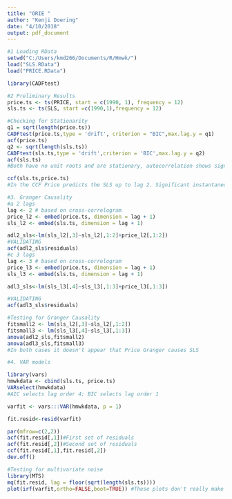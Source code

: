 ```yaml
---
title: "ORIE "
author: "Kenji Doering"
date: "4/10/2018"
output: pdf_document
---
```


```r
#1 Loading RData
setwd("C:/Users/kmd266/Documents/R/Hmwk/")
load("SLS.RData")
load("PRICE.RData")

library(CADFtest)
```

```r
#2 Preliminary Results
price.ts <- ts(PRICE, start = c(1990, 1), frequency = 12)
sls.ts <- ts(SLS, start =c(1990,1),frequency = 12)

#Checking for Stationarity
q1 = sqrt(length(price.ts))
CADFtest(price.ts,type = 'drift', criterion = "BIC",max.lag.y = q1)
acf(price.ts)
q2 <- sqrt(length(sls.ts))
CADFtest(sls.ts,type = 'drift',criterion = 'BIC',max.lag.y = q2) 
acf(sls.ts)
#Both have no unit roots and are stationary, autocorrelation shows significance at lag 1 for both.
``` 

```r
ccf(sls.ts,price.ts)
#In the CCF Price predicts the SLS up to lag 2. Significant instantaneous correlation?
```

```r
#3. Granger Causality
#a 2 lags
lag <- 2 # based on cross-correlogram
price_l2 <- embed(price.ts, dimension = lag + 1)
sls_l2 <- embed(sls.ts, dimension = lag + 1)

adl2_sls<-lm(sls_l2[,3]~sls_l2[,1:2]+price_l2[,1:2])
#VALIDATING
acf(adl2_sls$residuals)
#c 3 lags
lag <- 3 # based on cross-correlogram
price_l3 <- embed(price.ts, dimension = lag + 1)
sls_l3 <- embed(sls.ts, dimension = lag + 1)

adl3_sls<-lm(sls_l3[,4]~sls_l3[,1:3]+price_l3[,1:3])

#VALIDATING
acf(adl3_sls$residuals)

#Testing for Granger Causality
fitsmall2 <- lm(sls_l2[,3]~sls_l2[,1:2])
fitsmall3 <- lm(sls_l3[,4]~sls_l3[,1:3])
anova(adl2_sls,fitsmall2)
anova(adl3_sls,fitsmall3)
#In both cases it doesn't appear that Price Granger causes SLS
```

```r
#4. VAR models

library(vars)
hmwkdata <- cbind(sls.ts, price.ts)
VARselect(hmwkdata)
#AIC selects lag order 4; BIC selects lag order 1

varfit <- vars:::VAR(hmwkdata, p = 1)

fit.resid<-resid(varfit)

par(mfrow=c(2,2))
acf(fit.resid[,1])#First set of residuals
acf(fit.resid[,2])#Second set of residuals
ccf(fit.resid[,1],fit.resid[,2])
dev.off()
```

```r
#Testing for multivariate noise
library(MTS)
mq(fit.resid, lag = floor(sqrt(length(sls.ts))))
plot(irf(varfit,ortho=FALSE,boot=TRUE)) #These plots don't really make sense to me.
```